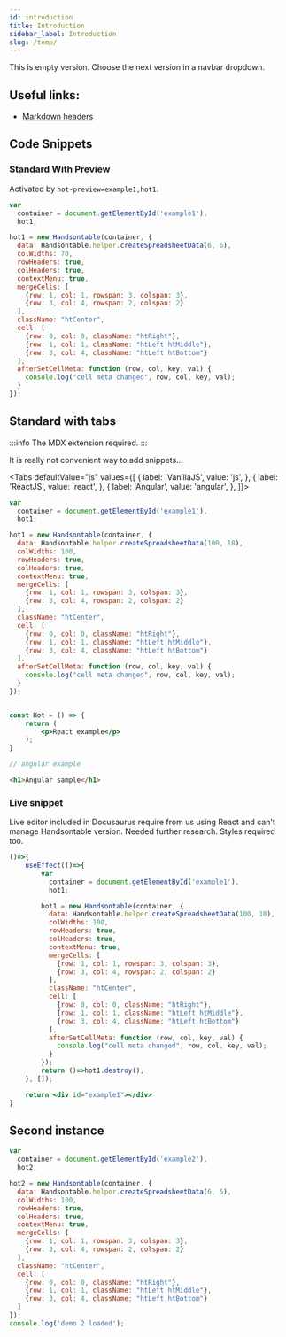 ```yaml
---
id: introduction
title: Introduction
sidebar_label: Introduction
slug: /temp/
---
```


This is empty version. Choose the next version in a navbar dropdown.

## Useful links:

* [Markdown headers](https://v2.docusaurus.io/docs/markdown-features#markdown-headers)

## Code Snippets

### Standard With Preview

Activated by `hot-preview=example1,hot1`.

```js title="index.js" hot-preview=example1,hot1
var
  container = document.getElementById('example1'),
  hot1;

hot1 = new Handsontable(container, {
  data: Handsontable.helper.createSpreadsheetData(6, 6),
  colWidths: 70,
  rowHeaders: true,
  colHeaders: true,
  contextMenu: true,
  mergeCells: [
    {row: 1, col: 1, rowspan: 3, colspan: 3},
    {row: 3, col: 4, rowspan: 2, colspan: 2}
  ],
  className: "htCenter",
  cell: [
    {row: 0, col: 0, className: "htRight"},
    {row: 1, col: 1, className: "htLeft htMiddle"},
    {row: 3, col: 4, className: "htLeft htBottom"}
  ],
  afterSetCellMeta: function (row, col, key, val) {
    console.log("cell meta changed", row, col, key, val);
  }
});
```

## Standard with tabs

:::info
The MDX extension required.
:::

It is really not convenient way to add snippets...


<Tabs defaultValue="js" values={[
    { label: 'VanillaJS', value: 'js', },
    { label: 'ReactJS', value: 'react', },
    { label: 'Angular', value: 'angular', },
]}>

<TabItem value="js">

```js title="index.js"
var
  container = document.getElementById('example1'),
  hot1;

hot1 = new Handsontable(container, {
  data: Handsontable.helper.createSpreadsheetData(100, 18),
  colWidths: 100,
  rowHeaders: true,
  colHeaders: true,
  contextMenu: true,
  mergeCells: [
    {row: 1, col: 1, rowspan: 3, colspan: 3},
    {row: 3, col: 4, rowspan: 2, colspan: 2}
  ],
  className: "htCenter",
  cell: [
    {row: 0, col: 0, className: "htRight"},
    {row: 1, col: 1, className: "htLeft htMiddle"},
    {row: 3, col: 4, className: "htLeft htBottom"}
  ],
  afterSetCellMeta: function (row, col, key, val) {
    console.log("cell meta changed", row, col, key, val);
  }
});
```

</TabItem>
<TabItem value="react">

```jsx

const Hot = () => {
    return (
        <p>React example</p>
    );
}
```

</TabItem>
<TabItem value="angular">

```ts  title="index.ts"
// angular example
```

```html  title="index.html"
<h1>Angular sample</h1>
```

</TabItem>
</Tabs>


### Live snippet

Live editor included in Docusaurus require from us using React and can't manage Handsontable version.
Needed further research.
Styles required too.

```jsx live title="index.js"
()=>{
    useEffect(()=>{
        var
          container = document.getElementById('example1'),
          hot1;

        hot1 = new Handsontable(container, {
          data: Handsontable.helper.createSpreadsheetData(100, 18),
          colWidths: 100,
          rowHeaders: true,
          colHeaders: true,
          contextMenu: true,
          mergeCells: [
            {row: 1, col: 1, rowspan: 3, colspan: 3},
            {row: 3, col: 4, rowspan: 2, colspan: 2}
          ],
          className: "htCenter",
          cell: [
            {row: 0, col: 0, className: "htRight"},
            {row: 1, col: 1, className: "htLeft htMiddle"},
            {row: 3, col: 4, className: "htLeft htBottom"}
          ],
          afterSetCellMeta: function (row, col, key, val) {
            console.log("cell meta changed", row, col, key, val);
          }
        });
        return ()=>hot1.destroy();
    }, []);

    return <div id="example1"></div>
}
```


## Second instance

```js title="index.js" hot-preview=example2,hot2
var
  container = document.getElementById('example2'),
  hot2;

hot2 = new Handsontable(container, {
  data: Handsontable.helper.createSpreadsheetData(6, 6),
  colWidths: 100,
  rowHeaders: true,
  colHeaders: true,
  contextMenu: true,
  mergeCells: [
    {row: 1, col: 1, rowspan: 3, colspan: 3},
    {row: 3, col: 4, rowspan: 2, colspan: 2}
  ],
  className: "htCenter",
  cell: [
    {row: 0, col: 0, className: "htRight"},
    {row: 1, col: 1, className: "htLeft htMiddle"},
    {row: 3, col: 4, className: "htLeft htBottom"}
  ]
});
console.log('demo 2 loaded');
```

